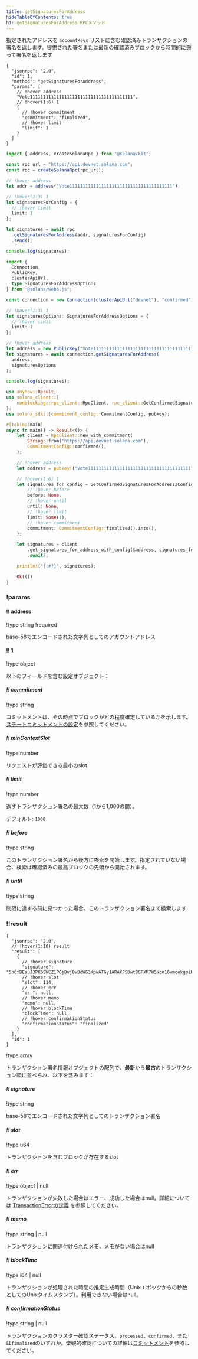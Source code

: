 ```yaml
---
title: getSignaturesForAddress
hideTableOfContents: true
h1: getSignaturesForAddress RPCメソッド
---
```


指定されたアドレスを `accountKeys`
リストに含む確認済みトランザクションの署名を返します。提供された署名または最新の確認済みブロックから時間的に遡って署名を返します

<APIMethod>

```jsonc !!request curl
{
  "jsonrpc": "2.0",
  "id": 1,
  "method": "getSignaturesForAddress",
  "params": [
    // !hover address
    "Vote111111111111111111111111111111111111111",
    // !hover(1:6) 1
    {
      // !hover commitment
      "commitment": "finalized",
      // !hover limit
      "limit": 1
    }
  ]
}
```

```ts !!request title="Kit"
import { address, createSolanaRpc } from "@solana/kit";

const rpc_url = "https://api.devnet.solana.com";
const rpc = createSolanaRpc(rpc_url);

// !hover address
let addr = address("Vote111111111111111111111111111111111111111");

// !hover(1:3) 1
let signaturesForConfig = {
  // !hover limit
  limit: 1
};

let signatures = await rpc
  .getSignaturesForAddress(addr, signaturesForConfig)
  .send();

console.log(signatures);
```

```ts !!request title="web3.js"
import {
  Connection,
  PublicKey,
  clusterApiUrl,
  type SignaturesForAddressOptions
} from "@solana/web3.js";

const connection = new Connection(clusterApiUrl("devnet"), "confirmed");

// !hover(1:3) 1
let signaturesOptions: SignaturesForAddressOptions = {
  // !hover limit
  limit: 1
};

// !hover address
let address = new PublicKey("Vote111111111111111111111111111111111111111");
let signatures = await connection.getSignaturesForAddress(
  address,
  signaturesOptions
);

console.log(signatures);
```

```rs !!request title="Rust"
use anyhow::Result;
use solana_client::{
    nonblocking::rpc_client::RpcClient, rpc_client::GetConfirmedSignaturesForAddress2Config,
};
use solana_sdk::{commitment_config::CommitmentConfig, pubkey};

#[tokio::main]
async fn main() -> Result<()> {
    let client = RpcClient::new_with_commitment(
        String::from("https://api.devnet.solana.com"),
        CommitmentConfig::confirmed(),
    );

    // !hover address
    let address = pubkey!("Vote111111111111111111111111111111111111111");

    // !hover(1:6) 1
    let signatures_for_config = GetConfirmedSignaturesForAddress2Config {
        // !hover before
        before: None,
        // !hover until
        until: None,
        // !hover limit
        limit: Some(1),
        // !hover commitment
        commitment: CommitmentConfig::finalized().into(),
    };

    let signatures = client
        .get_signatures_for_address_with_config(&address, signatures_for_config)
        .await?;

    println!("{:#?}", signatures);

    Ok(())
}
```

### !params

#### !! address

!type string
!required

base-58でエンコードされた文字列としてのアカウントアドレス

#### !! 1

!type object

以下のフィールドを含む設定オブジェクト：

##### !! commitment

!type string

コミットメントは、その時点でブロックがどの程度確定しているかを示します。
[ステートコミットメントの設定](/docs/rpc#configuring-state-commitment)を参照してください。

##### !! minContextSlot

!type number

リクエストが評価できる最小のslot

##### !! limit

!type number

返すトランザクション署名の最大数（1から1,000の間）。

デフォルト: `1000`

##### !! before

!type string

このトランザクション署名から後方に検索を開始します。指定されていない場合、検索は確認済みの最高ブロックの先頭から開始されます。

##### !! until

!type string

制限に達する前に見つかった場合、このトランザクション署名まで検索します

### !!result

```jsonc !response
{
  "jsonrpc": "2.0",
  // !hover(1:10) result
  "result": [
    {
      // !hover signature
      "signature": "5h6xBEauJ3PK6SWCZ1PGjBvj8vDdWG3KpwATGy1ARAXFSDwt8GFXM7W5Ncn16wmqokgpiKRLuS83KUxyZyv2sUYv",
      // !hover slot
      "slot": 114,
      // !hover err
      "err": null,
      // !hover memo
      "memo": null,
      // !hover blockTime
      "blockTime": null,
      // !hover confirmationStatus
      "confirmationStatus": "finalized"
    }
  ],
  "id": 1
}
```

!type array

トランザクション署名情報オブジェクトの配列で、**最新**から**最古**のトランザクション順に並べられ、以下を含みます：

##### !! signature

!type string

base-58でエンコードされた文字列としてのトランザクション署名

##### !! slot

!type u64

トランザクションを含むブロックが存在するslot

##### !! err

!type object | null

トランザクションが失敗した場合はエラー、成功した場合はnull。詳細については
[TransactionErrorの定義](https://github.com/solana-labs/solana/blob/c0c60386544ec9a9ec7119229f37386d9f070523/sdk/src/transaction/error.rs#L13)
を参照してください。

##### !! memo

!type string | null

トランザクションに関連付けられたメモ、メモがない場合はnull

##### !! blockTime

!type i64 | null

トランザクションが処理された時間の推定生成時間（Unixエポックからの秒数としてのUnixタイムスタンプ）。利用できない場合はnull。

##### !! confirmationStatus

!type string | null

トランザクションのクラスター確認ステータス。`processed`、`confirmed`、または`finalized`のいずれか。楽観的確認についての詳細は[コミットメント](/docs/rpc/#configuring-state-commitment)を参照してください。

</APIMethod>
